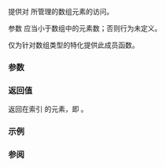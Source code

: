 {{cpp/memory/unique_ptr/title|operator[]}}
{{cpp/memory/unique_ptr/navbar}}
{{dcl begin}}
{{dcl|since=c++11|notes={{mark|constexpr since C++23}}|1=
T&amp; operator[]( std::size_t i ) const;
}}
{{dcl end}}

{{tt|operator[]}} 提供对 {{tt|unique_ptr}} 所管理的数组元素的访问。

参数 {{c|i}} 应当小于数组中的元素数；否则行为未定义。

仅为针对数组类型的特化提供此成员函数。

===参数===
{{par begin}}
{{par|i|要返回的元素的索引}}
{{par end}} 

===返回值===
返回在索引 {{c|i}} 的元素，即 {{rlpt|get|get()[i]}}。

===示例===
{{example
|code=
#include &lt;iostream&gt;
#include &lt;memory&gt;

int main() 
{
    const int size = 10; 
    std::unique_ptr&lt;int[]&gt; fact(new int[size]);

    for (int i = 0; i &lt; size; ++i)
        fact[i] = (i == 0) ? 1 : i * fact[i - 1];

    for (int i = 0; i &lt; size; ++i)
        std::cout &lt;&lt; i &lt;&lt; "! = " &lt;&lt; fact[i] &lt;&lt; '\n';
}
|output=
0! = 1
1! = 1
2! = 2
3! = 6
4! = 24
5! = 120
6! = 720
7! = 5040
8! = 40320
9! = 362880
}}

===参阅===
{{dsc begin}}
{{dsc inc|cpp/memory/unique_ptr/dsc get}}
{{dsc end}}

{{langlinks|de|en|es|fr|it|ja|pt|ru}}